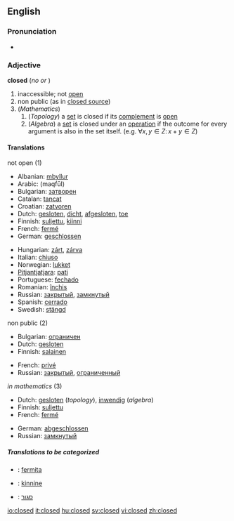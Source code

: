 ==English==

===Pronunciation===
*{{audio|en-us-closed.ogg|Audio (US)}}

===Adjective===
'''closed'''  (''no'' {{compar}} ''or'' {{superl}})

# inaccessible; not [[open]]
# non public (as in [[closed source]])
# (''Mathematics'')
## (''Topology'') a [[set]] is closed if its [[complement]] is [[open]]
## (''Algebra'') a [[set]] is closed under an [[operation]] if the outcome for every argument is also in the set itself. (e.g. <math> \forall x,y \in Z:\, x + y \in Z</math>)

====Translations====
;not open (1)
{{top}}
*Albanian: [[mbyllur]]
*Arabic: {{ARchar|[[مقفول]]}} (maqfūl)
*Bulgarian: [[затворен]]
*Catalan: [[tancat]]
*Croatian: [[zatvoren]]
*Dutch: [[gesloten]], [[dicht]], [[afgesloten]], [[toe]]
*Finnish: [[suljettu]], [[kiinni]]
*French: [[fermé]]
*German: [[geschlossen]]
{{mid}}
*Hungarian: [[zárt]], [[zárva]]
*Italian: [[chiuso]]
*Norwegian: [[lukket]]
*[[Pitjantjatjara]]: [[pati]]
*Portuguese: [[fechado]]
*Romanian: [[închis]]
*Russian: [[закрытый]], [[замкнутый]]
*Spanish: [[cerrado]]
*Swedish: [[stängd]]
{{bottom}}

;non public (2)
{{top}}
*Bulgarian: [[ограничен]]
*Dutch: [[gesloten]]
*Finnish: [[salainen]]
{{mid}}
*French: [[privé]]
*Russian: [[закрытый]], [[ограниченный]]
{{bottom}}

;''in mathematics'' (3)
{{top}}
*Dutch: [[gesloten]] (''topology''), [[inwendig]] (''algebra'')
*Finnish: [[suljettu]]
*French: [[fermé]]
{{mid}}
*German: [[abgeschlossen]]
*Russian: [[замкнутый]]
{{bottom}}

=====Translations to be categorized=====
{{checktrans}}

*{{ttbc|Esperanto}}: [[fermita]]
*{{ttbc|Estonian}}: [[kinnine]]
*{{ttbc|Hebrew}}: [[סגור]]

[[io:closed]]
[[it:closed]]
[[hu:closed]]
[[sv:closed]]
[[vi:closed]]
[[zh:closed]]